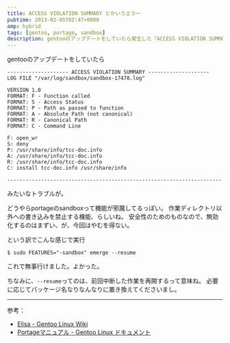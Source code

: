 ```yaml
---
title: ACCESS VIOLATION SUMMARY とかいうエラー
pubtime: 2013-02-05T02:47+0900
amp: hybrid
tags: [gentoo, portage, sandbox]
description: gentooのアップデートをしていたら発生した「ACCESS VIOLATION SUMMARY」から始まるエラーに対応する方法です。
---
```


gentooのアップデートをしていたら
```
-------------------- ACCESS VIOLATION SUMMARY --------------------
LOG FILE "/var/log/sandbox/sandbox-17478.log"

VERSION 1.0
FORMAT: F - Function called
FORMAT: S - Access Status
FORMAT: P - Path as passed to function
FORMAT: A - Absolute Path (not canonical)
FORMAT: R - Canonical Path
FORMAT: C - Command Line

F: open_wr
S: deny
P: /usr/share/info/tcc-doc.info
A: /usr/share/info/tcc-doc.info
R: /usr/share/info/tcc-doc.info
C: install tcc-doc.info /usr/share/info

----------------------------------------------------------------------
```
みたいなトラブルが。

どうやらportageのsandboxって機能が邪魔してるっぽい。
作業ディレクトリ以外への書き込みを禁止する機能、らしいね。
安全性のためのものなので、無効化するのはまずい、が、今回はやむを得ない。

という訳でこんな感じで実行
``` shell
$ sudo FEATURES="-sandbox" emerge --resume
```
これで無事行けました。よかった。

ちなみに、`--resume`ってのは、前回中断した作業を再開するって意味ね。
必要に応じてパッケージ名なりなんなりに置き換えてくださいまし。

---

参考：
- [Elisa - Gentoo Linux Wiki](http://en.gentoo-wiki.com/wiki/Elisa#Installing_Elisa)
- [Portageマニュアル - Gentoo Linux ドキュメント](http://www.gentoo.org/doc/ja/portage-manual.xml)
